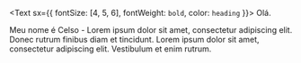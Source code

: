 <Text sx={{ fontSize: [4, 5, 6], fontWeight: `bold`, color: `heading` }}>
  Olá.
</Text>

Meu nome é Celso - Lorem ipsum dolor sit amet, consectetur adipiscing elit. Donec rutrum finibus diam et tincidunt. Lorem ipsum dolor sit amet, consectetur adipiscing elit. Vestibulum et enim rutrum.
